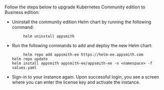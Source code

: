 # 

<HideElements/>

Follow the steps below to upgrade Kubernetes Community edition to Business edition:

<ul class="circle"> 
<li> Uninstall the community edition Helm chart by running the following command:

         helm uninstall appsmith
</li>
<li>Run the following commands to add and deploy the new Helm chart:

         helm repo add appsmith-ee https://helm-ee.appsmith.com
    helm repo update
    helm install appsmith appsmith-ee/appsmith-ee -n <namespace> -f values.yaml
 </li>
<li> Sign-in to your instance again. Upon successful login, you see a screen where you can enter the license key and activate the instance.
</li>

</ul>

